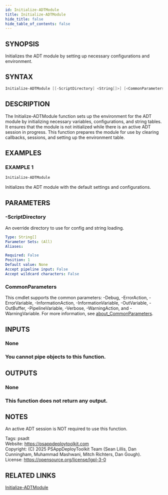 ```yaml
---
id: Initialize-ADTModule
title: Initialize-ADTModule
hide_title: false
hide_table_of_contents: false
---
```


## SYNOPSIS

Initializes the ADT module by setting up necessary configurations and environment.

## SYNTAX

```powershell
Initialize-ADTModule [[-ScriptDirectory] <String[]>] [<CommonParameters>]
```

## DESCRIPTION

The Initialize-ADTModule function sets up the environment for the ADT module by initializing necessary variables, configurations, and string tables.
It ensures that the module is not initialized while there is an active ADT session in progress.
This function prepares the module for use by clearing callbacks, sessions, and setting up the environment table.

## EXAMPLES

### EXAMPLE 1

```powershell
Initialize-ADTModule
```

Initializes the ADT module with the default settings and configurations.

## PARAMETERS

### -ScriptDirectory

An override directory to use for config and string loading.

```yaml
Type: String[]
Parameter Sets: (All)
Aliases:

Required: False
Position: 1
Default value: None
Accept pipeline input: False
Accept wildcard characters: False
```

### CommonParameters

This cmdlet supports the common parameters: -Debug, -ErrorAction, -ErrorVariable, -InformationAction, -InformationVariable, -OutVariable, -OutBuffer, -PipelineVariable, -Verbose, -WarningAction, and -WarningVariable. For more information, see [about_CommonParameters](http://go.microsoft.com/fwlink/?LinkID=113216).

## INPUTS

### None

### You cannot pipe objects to this function.
## OUTPUTS

### None

### This function does not return any output.
## NOTES
An active ADT session is NOT required to use this function.

Tags: psadt<br />
Website: https://psappdeploytoolkit.com<br />
Copyright: (C) 2025 PSAppDeployToolkit Team (Sean Lillis, Dan Cunningham, Muhammad Mashwani, Mitch Richters, Dan Gough).<br />
License: https://opensource.org/license/lgpl-3-0

## RELATED LINKS

[Initialize-ADTModule](./Initialize-ADTModule.mdx)
